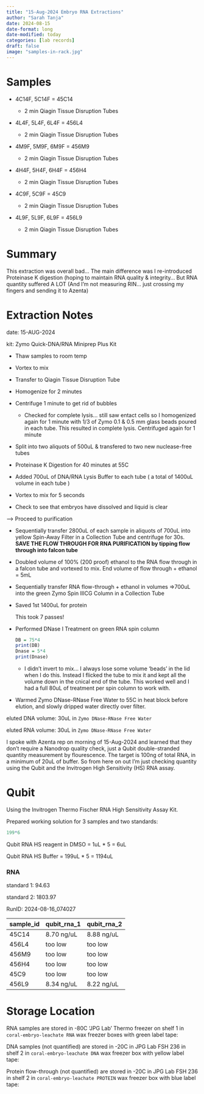 ```yaml
---
title: "15-Aug-2024 Embryo RNA Extractions"
author: "Sarah Tanja"
date: 2024-08-15
date-format: long
date-modified: today
categories: [lab records]
draft: false
image: "samples-in-rack.jpg"
---
```


# Samples

-   4C14F, 5C14F = 45C14

    -   2 min Qiagin Tissue Disruption Tubes

-   4L4F, 5L4F, 6L4F = 456L4

    -   2 min Qiagin Tissue Disruption Tubes

-   4M9F, 5M9F, 6M9F = 456M9

    -   2 min Qiagin Tissue Disruption Tubes

-   4H4F, 5H4F, 6H4F = 456H4

    -   2 min Qiagin Tissue Disruption Tubes

-   4C9F, 5C9F = 45C9

    -   2 min Qiagin Tissue Disruption Tubes

-   4L9F, 5L9F, 6L9F = 456L9

    -   2 min Qiagin Tissue Disruption Tubes

# Summary

::: callout-caution
This extraction was overall bad... The main difference was I re-introduced Proteinase K digestion (hoping to maintain RNA quality & integrity... But RNA quantity suffered A LOT (And I'm not measuring RIN... just crossing my fingers and sending it to Azenta)
:::

# Extraction Notes

date: 15-AUG-2024

kit: Zymo Quick-DNA/RNA Miniprep Plus Kit

-   Thaw samples to room temp

-   Vortex to mix

-   Transfer to Qiagin Tissue Disruption Tube

-   Homogenize for 2 minutes

-   Centrifuge 1 minute to get rid of bubbles

    -   Checked for complete lysis... still saw entact cells so I homogenized again for 1 minute with 1/3 of Zymo 0.1 & 0.5 mm glass beads poured in each tube. This resulted in complete lysis. Centrifuged again for 1 minute

-   Split into two aliquots of 500uL & transfered to two new nuclease-free tubes

-   Proteinase K Digestion for 40 minutes at 55C

-   Added 700uL of DNA/RNA Lysis Buffer to each tube ( a total of 1400uL volume in each tube )

-   Vortex to mix for 5 seconds

-   Check to see that embryos have dissolved and liquid is clear

---\> Proceed to purification

-   Sequentially transfer 2800uL of each sample in aliquots of 700uL into yellow Spin-Away Filter in a Collection Tube and centrifuge for 30s. **SAVE THE FLOW THROUGH FOR RNA PURIFICATION by tipping flow through into falcon tube**

-   Doubled volume of 100% (200 proof) ethanol to the RNA flow through in a falcon tube and vortexed to mix. End volume of flow through + ethanol = 5mL

-   Sequentially transfer RNA flow-through + ethanol in volumes =\>700uL into the green Zymo Spin IIICG Column in a Collection Tube

-   Saved 1st 1400uL for protein

    ::: callout-warning
    This took 7 passes!
    :::

-   Performed DNase I Treatment on green RNA spin column

    ```r
    DB = 75*4
    print(DB)
    Dnase = 5*4 
    print(Dnase)
    ```

    -   I didn't invert to mix... I always lose some volume 'beads' in the lid when I do this. Instead I flicked the tube to mix it and kept all the volume down in the cnical end of the tube. This worked well and I had a full 80uL of treatment per spin column to work with.

-   Warmed Zymo DNase-RNase Free Water to 55C in heat block before elution, and slowly dripped water directly over filter.

eluted DNA volume: 30uL in `Zymo DNase-RNase Free Water`

eluted RNA volume: 30uL in `Zymo DNase-RNase Free Water`

::: callout-important
I spoke with Azenta rep on morning of 15-Aug-2024 and learned that they don't require a Nanodrop quality check, just a Qubit double-stranded quantity measurement by flourescence. The target is 100ng of total RNA, in a minimum of 20uL of buffer. So from here on out I'm just checking quantity using the Qubit and the Invitrogen High Sensitivity (HS) RNA assay.
:::

# Qubit

Using the Invitrogen Thermo Fischer RNA High Sensitivity Assay Kit.

Prepared working solution for 3 samples and two standards:

```r
199*6
```

Qubit RNA HS reagent in DMSO = 1uL \* 5 = 6uL

Qubit RNA HS Buffer = 199uL \* 5 = 1194uL

### RNA

standard 1: 94.63

standard 2: 1803.97

RunID: 2024-08-16_074027

| sample_id | qubit_rna_1 | qubit_rna_2 |
|-----------|-------------|-------------|
| 45C14     | 8.70 ng/uL  | 8.88 ng/uL  |
| 456L4     | too low     | too low     |
| 456M9     | too low     | too low     |
| 456H4     | too low     | too low     |
| 45C9      | too low     | too low     |
| 456L9     | 8.34 ng/uL  | 8.22 ng/uL  |

# Storage Location

RNA samples are stored in -80C 'JPG Lab' Thermo freezer on shelf 1 in `coral-embryo-leachate RNA` wax freezer boxes with green label tape:

DNA samples (not quantified) are stored in -20C in JPG Lab FSH 236 in shelf 2 in `coral-embryo-leachate DNA` wax freezer box with yellow label tape:

Protein flow-through (not quantified) are stored in -20C in JPG Lab FSH 236 in shelf 2 in `coral-embryo-leachate PROTEIN` wax freezer box with blue label tape:

